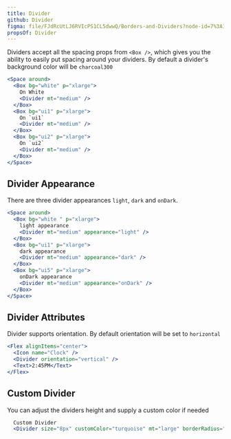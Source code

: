 ```yaml
---
title: Divider
github: Divider
figma: file/FJdRcUtLJ6RVIcPS1CL5dwwQ/Borders-and-Dividers?node-id=7%3A10
propsOf: Divider
---
```


Dividers accept all the spacing props from `<Box />`, which gives you the ability to easily put spacing around your dividers. By default a divider's background color will be `charcoal300`

```jsx
<Space around>
  <Box bg="white" p="xlarge">
    On White
    <Divider mt="medium" />
  </Box>
  <Box bg="ui1" p="xlarge">
    On `ui1`
    <Divider mt="medium" />
  </Box>
  <Box bg="ui2" p="xlarge">
    On `ui2`
    <Divider mt="medium" />
  </Box>
</Space>
```

## Divider Appearance

There are three divider appearances `light`, `dark` and `onDark`.

```jsx
<Space around>
  <Box bg="white " p="xlarge">
    light appearance
    <Divider mt="medium" appearance="light" />
  </Box>
  <Box bg="ui1" p="xlarge">
    dark appearance
    <Divider mt="medium" appearance="dark" />
  </Box>
  <Box bg="ui5" p="xlarge">
    onDark appearance
    <Divider mt="medium" appearance="onDark" />
  </Box>
</Space>
```

## Divider Attributes

Divider supports orientation. By default orientation will be set to `horizontal`

```jsx
<Flex alignItems="center">
  <Icon name="Clock" />
  <Divider orientation="vertical" />
  <Text>2:45PM</Text>
</Flex>
```

## Custom Divider

You can adjust the dividers height and supply a custom color if needed

```jsx
  Custom Divider
  <Divider size="8px" customColor="turquoise" mt="large" borderRadius="100px" />
```
